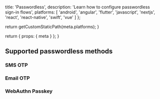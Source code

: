 
  title: 'Passwordless',
  description: 'Learn how to configure passwordless sign-in flows',
  platforms: [
    'android',
    'angular',
    'flutter',
    'javascript',
    'nextjs',
    'react',
    'react-native',
    'swift',
    'vue'
  ]
};

  return getCustomStaticPath(meta.platforms);
}

  return {
    props: {
      meta
    }
  };
}

## Supported passwordless methods

### SMS OTP

### Email OTP

### WebAuthn Passkey
